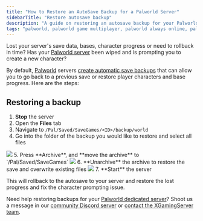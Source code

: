 ```yaml
---
title: "How to Restore an AutoSave Backup for a Palworld Server"
sidebarTitle: "Restore autosave backup"
description: "A guide on restoring an autosave backup for your Palworld server to restore and rollback lost data or progress."
tags: "palworld, palworld game multiplayer, palworld always online, palworld community server, palworld restore backup, automatic backups"
---
```


Lost your server's save data, bases, character progress or need to rollback in time? Has your [Palworld server](https://xgamingserver.com/palworld-server-hosting) been wiped and is prompting you to create a new character?

By default, [Palworld](https://www.pocketpair.jp/palworld) servers [create automatic save backups](./enable-autosave-automatic-backups) that can allow you to go back to a previous save or restore player characters and base progress. Here are the steps:

## Restoring a backup

1. **Stop** the server
2. Open the **Files** tab
3. Navigate to `/Pal/Saved/SaveGames/<ID>/backup/world`
4. Go into the folder of the backup you would like to restore and select all files
<Frame>
  <img src="/images/games/palworld/palworld-select-backup.png" />
</Frame>
5. Press **Archive**, and **move the archive** to `/Pal/Saved/SaveGames`
<Frame>
  <img src="/images/general/move-archive.png" />
</Frame>
6. **Unarchive** the archive to restore the save and overwrite existing files
<Frame>
  <img src="/images/general/unarchive.png" />
</Frame>
7. **Start** the server

This will rollback to the autosave to your server and restore the lost progress and fix the character prompting issue.

Need help restoring backups for your [Palworld dedicated server](https://xgamingserver.com/palworld-server-hosting)? Shoot us a message in our
[community Discord server](https://xgamingserver.com/discord) or [contact the XGamingServer team](https://xgamingserver.com/support).